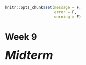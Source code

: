 ```r
knitr::opts_chunk$set(message = F, 
                      error = F, 
                      warning = F)

```

# Week 9 {-} 
<div style = "font-size: 28pt"> **_Midterm_**</div>

<!-- [Midterm Solutions](./Assignments/Week9_Midterm Solutions.pdf){target="_blank"} -->


